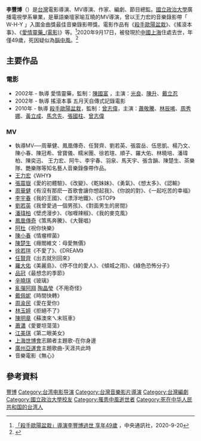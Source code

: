 '''李豐博'''（{{bd|1971年|2月12日|2020年|9月17日<ref>[https://tw.appledaily.com/entertainment/20200921/FNCTC2HZ4RDDFEWRBHOEZRIEMI/ 導演李豐博 《歐陽盆栽》捧老蕭鍍金　49歲上海住處猝逝]，台灣蘋果日報，2020-9-20</ref>|catIdx=Li}}）是[[台灣|台灣]]電影導演、MV導演、作家、編劇、節目總監。[[國立政治大學|國立政治大學]]廣播電視學系畢業，是華語樂壇家喻互曉的MV導演，曾以王力宏的音樂錄影帶「 W-H-Y 」入圍金曲獎最佳音樂錄影帶獎。電影作品有《[[殺手歐陽盆栽|殺手歐陽盆栽]]》、《搖滾本事》、《[[愛情靈藥_(電影)|愛情靈藥_(電影)]]》等。<ref>[https://www.cna.com.tw/amp/news/firstnews/202009200183.aspx 「殺手歐陽盆栽」導演李豐博過世 享年49歲] {{Wayback|url=https://www.cna.com.tw/amp/news/firstnews/202009200183.aspx |date=20210120073653 }}，中央通訊社，2020-9-20</ref>2020年9月17日，被發現於[[中國|中國]][[上海|上海]]住處去世，年僅49歲，死因疑似為[[腦中風|腦中風]]。<ref>{{Cite web |url=https://tw.news.yahoo.com/%E5%A8%9B%E6%A8%82%E5%9C%88%E5%8F%88%E5%82%B3%E6%86%BE%E4%BA%8B-%E5%90%8D%E5%B0%8E%E6%9D%8E%E8%B1%90%E5%8D%9A%E8%85%A6%E4%B8%AD%E9%A2%A8%E4%BA%A1-%E4%BA%AB%E5%B9%B449%E6%AD%B2-122557696.html |title=娛樂圈又傳憾事！名導李豐博腦中風亡 享年49歲 |access-date=2020-09-21 |archive-date=2020-10-23 |archive-url=https://web.archive.org/web/20201023083741/https://tw.news.yahoo.com/%E5%A8%9B%E6%A8%82%E5%9C%88%E5%8F%88%E5%82%B3%E6%86%BE%E4%BA%8B-%E5%90%8D%E5%B0%8E%E6%9D%8E%E8%B1%90%E5%8D%9A%E8%85%A6%E4%B8%AD%E9%A2%A8%E4%BA%A1-%E4%BA%AB%E5%B9%B449%E6%AD%B2-122557696.html |dead-url=no }}</ref>

==主要作品==
===電影===
* 2002年 - 執導 愛情靈藥，監制：[[陳國富|陳國富]] ，主演：[[光良|光良]]、[[陳升|陳升]]、[[戴立忍|戴立忍]]
* 2002年 - 執導 搖滾本事 五月天自傳式記錄電影
* 2010年 - 執導 [[殺手歐陽盆栽|殺手歐陽盆栽]]，監制：[[曾志偉|曾志偉]]，主演：[[蕭敬騰|蕭敬騰]]、[[林辰唏|林辰唏]]、[[周秀娜|周秀娜]]、[[黃立成|黃立成]]、[[馬念先|馬念先]]、[[張國柱|張國柱]]、[[曾志偉|曾志偉]]

===MV===
* 執導MV──周華健、鳳凰傳奇、任賢齊、劉若英、張震岳、伍思凱、楊乃文、陳小春、陳冠希、曾寶儀、糯米團、徐若瑄、順子、羅大佑、林曉培、潘瑋柏、陳奕迅、 王力宏、阿牛、李宇春、羽泉、馬天宇、張含韻、陳楚生、茶樂隊、艷樂隊等知名藝人音樂錄像帶作品。
* [[王力宏|王力宏]]《WHY》
* [[張震嶽|張震嶽]]《愛的初體驗》、《改變》、《乾妹妹》、《勇氣》、《想太多》、《認輸》
* [[周華健|周華健]]《有沒有那麽一首歌會讓你想起我》、《你說的對》、《一起吃苦的幸福》
* [[李宇春|李宇春]]《我的王國》、《漂浮地鐵》、《STOP》
* [[劉若英|劉若英]]《我曾愛過一個男孩》、《對面男生的房間》
* [[潘瑋柏|潘瑋柏]]《壁虎漫步》、《咖喱辣椒》、《我的麥克風》
* [[鳳凰傳奇|鳳凰傳奇]]《策馬奔騰》、《大聲唱》
* [[阿杜|阿杜]]《祝你快樂》
* [[陳小春|陳小春]]《情瘤桿菌》
* [[陳楚生|陳楚生]]《癮閻維文：母愛無價》
* [[徐若瑄|徐若瑄]]《不愛了》、《DREAM》
* [[任賢齊|任賢齊]]《出去就別回來》
* [[羅大佑|羅大佑]]《美麗島》、《停不住的愛人》、《傾城之雨》、《綠色恐怖分子》
* [[品冠|品冠]]《最想念的季節》
* [[辛曉琪|辛曉琪]]《玻璃》
* [[亂彈阿翔|亂彈阿翔]] [[陶晶瑩|陶晶瑩]]《不用奇怪》
* [[戴佩妮|戴佩妮]]《時間快轉》
* [[周渝民|周渝民]]《愛在愛你》
* [[林玉婷|林玉婷]]《拒絕不了》
* [[陳明章|陳明章]]《蘇澳來ㄟ末班車》
* [[蕭瀟|蕭瀟]]《愛要坦蕩蕩》
* [[江美琪|江美琪]]《第二眼美女》
* [[上海世博會|上海世博會]]志願者主題歌-在你身邊
* [[廣州亞運會|廣州亞運會]]主題歌曲-天涯共此時
* 音樂電影《無心》

==參考資料==
{{reflist}}

{{DEFAULTSORT:Li}}
[[Category:李姓|豐博]]
[[Category:台湾电影导演|Category:台湾电影导演]]
[[Category:台灣音樂影片導演|Category:台灣音樂影片導演]]
[[Category:台灣編劇|Category:台灣編劇]]
[[Category:國立政治大學校友|Category:國立政治大學校友]]
[[Category:罹患中風逝世者|Category:罹患中風逝世者]]
[[Category:死在中华人民共和国的台湾人|Category:死在中华人民共和国的台湾人]]